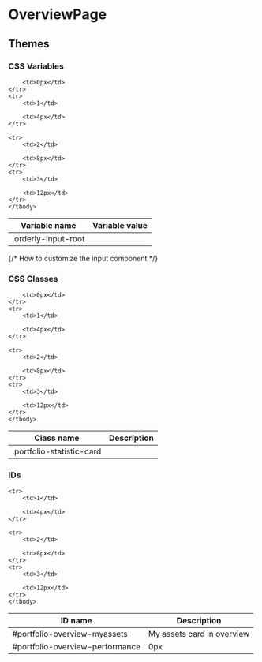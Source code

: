 
<Meta title="Package/Affiliate/OverviewPage"/>

# OverviewPage

## Themes

### CSS Variables

<table>
    <thead>
    <tr>
        <th>Variable name</th>
        <th>Variable value</th>
    </tr>
    </thead>
    <tbody>
    <tr>
        <td>.orderly-input-root</td>

        <td>0px</td>
    </tr>
    <tr>
        <td>1</td>

        <td>4px</td>
    </tr>

    <tr>
        <td>2</td>

        <td>8px</td>
    </tr>
    <tr>
        <td>3</td>

        <td>12px</td>
    </tr>
    </tbody>
</table>

{/* How to customize the input component */}

### CSS Classes

<table>
    <thead>
    <tr>
        <th>Class name</th>
        <th>Description</th>
    </tr>
    </thead>
    <tbody>
    <tr>
        <td>.portfolio-statistic-card</td>

        <td>0px</td>
    </tr>
    <tr>
        <td>1</td>

        <td>4px</td>
    </tr>

    <tr>
        <td>2</td>

        <td>8px</td>
    </tr>
    <tr>
        <td>3</td>

        <td>12px</td>
    </tr>
    </tbody>
</table>

### IDs

<table className="oui-w-full">
    <thead>
    <tr>
        <th>ID name</th>
        <th>Description</th>
    </tr>
    </thead>
    <tbody>
    <tr>
        <td>#portfolio-overview-myassets</td>
        <td>My assets card in overview</td>
    </tr>
    <tr>
        <td>#portfolio-overview-performance</td>
        <td>0px</td>
    </tr>

    <tr>
        <td>1</td>

        <td>4px</td>
    </tr>

    <tr>
        <td>2</td>

        <td>8px</td>
    </tr>
    <tr>
        <td>3</td>

        <td>12px</td>
    </tr>
    </tbody>
</table>
